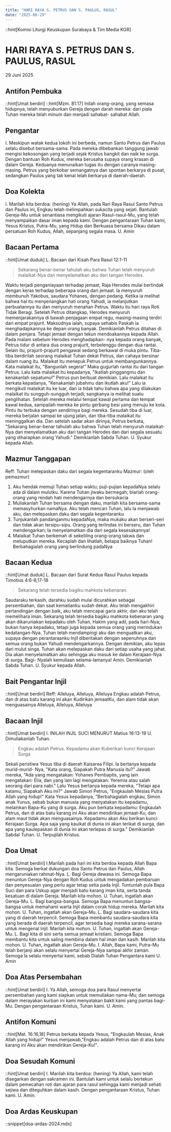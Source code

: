 ```yaml
---
title: "HARI RAYA S. PETRUS DAN S. PAULUS, RASUL"
date: "2025-06-29"
---
```

::hint[Komisi Liturgi Keuskupan Surabaya & Tim Media KGR]
# HARI RAYA S. PETRUS DAN S. PAULUS, RASUL
29 Juni 2025


## Antifon Pembuka
::hint[Umat berdiri]
::hint[Mzm. 81:17]
Inilah orang-orang, yang semasa hidupnya, telah menyuburkan Gereja dengan darah mereka: dari piala Tuhan mereka telah minum dan menjadi sahabat- sahabat Allah.

## Pengantar
I. Meskipun watak kedua tokoh ini berbeda, namun Santo Petrus dan Paulus selalu disebut bersama-sama. Pada mereka dibebankan tanggung jawab mengisi kekosongan yang terjadi sejak Kristus bangkit dan naik ke surga. Dengan bantuan Roh Kudus, mereka berusaha supaya orang krasan di dalam Gereja. Keduanya menunaikan tugas itu dengan caranya masing-masing. Petrus yang berkobar semangatnya dan spontan berkarya di pusat, sedangkan Paulus yang tak kenal lelah berkarya di daerah-daerah. 

## Doa Kolekta
I. Marilah kita berdoa: (hening)
Ya Allah, pada Rari Raya Rasul Santo Petrus dan Paulus ini, Engkau telah melimpahkan sukacita yang sejati. Bantulah Gereja-Mu untuk senantiasa mengikuti ajaran Rasul-rasul-Mu, yang telah menyampaikan dasar iman kepada kami. Dengan pengantaraan Tuhan kami, Yesus Kristus, Putra-Mu, yang Hidup dan Berkuasa bersama Dikau dalam persatuan Roh Kudus, Allah, sepanjang segala masa. 
U. Amin

## Bacaan Pertama
::hint[Umat duduk]
L. Bacaan dari Kisah Para Rasul 12:1-11
> Sekarang benar-benar tahulah aku bahwa Tuhan telah menyuruh malaikat-Nya dan menyelamatkan aku dari tangan Herodes.

Waktu terjadi penganiayaan terhadap jemaat, Raja Herodes mulai bertindak dengan keras terhadap beberapa orang dari jemaat. Ia menyuruh membunuh Yakobus, saudara Yohanes, dengan pedang. Ketika ia melihat bahwa hal itu menyenangkan hati orang Yahudi, ia melanjutkan perbuatannya itu dan menyuruh menahan Petrus. Waktu itu hari raya Roti Tidak Beragi. Setelah Petrus ditangkap, Herodes menyuruh memenjarakannya di bawah penjagaan empat regu, masing-masing terdiri dari empat prajurit. Maksudnya ialah, supaya sehabis Paskah ia menghadapkannya ke depan orang banyak. Demikianlah Petrus ditahan di dalam penjara. Tetapi jemaat dengan tekun mendoakannya kepada Allah. Pada malam sebelum Herodes menghadapkan- nya kepada orang banyak, Petrus tidur di antara dua orang prajurit, terbelenggu dengan dua rantai. Selain itu, prajurit-prajurit pengawal sedang berkawal di muka pintu. Tiba-tiba berdirilah seorang malaikat Tuhan dekat Petrus, dan cahaya bersinar dalam ruang itu. Malaikat itu menepuk Petrus untuk membangunkannya. Kata malaikat itu, "Bangunlah segera!" Maka gugurlah rantai itu dari tangan Petrus. Lalu kata malaikat itu kepadanya, "Ikatlah pinggangmu dan kenakanlah sepatumu!" Petrus pun berbuat demikian. Lalu malaikat itu berkata kepadanya, "Kenakanlah jubahmu dan ikutlah aku!" Lalu ia mengikuti malaikat itu ke luar, dan ia tidak tahu bahwa apa yang dilakukan malaikat itu sungguh-sungguh terjadi; sangkanya ia melihat suatu penglihatan. Setelah mereka melalui tempat kawal pertama dan tempat kawal kedua, sampailah mereka ke pintu gerbang besi yang menuju ke kota. Pintu itu terbuka dengan sendirinya bagi mereka. Sesudah tiba di luar, mereka berjalan sampai ke ujung jalan, dan tiba-tiba malaikat itu meninggalkan dia. Dan setelah sadar akan dirinya, Petrus berkata, "Sekarang benar-benar tahulah aku bahwa Tuhan telah menyuruh malaikat-Nya dan menyelamatkan aku dari tangan Herodes dan dari segala sesuatu yang diharapkan orang Yahudi." 
Demikianlah Sabda Tuhan. 
U. Syukur kepada Allah.

## Mazmur Tanggapan
Reff: Tuhan melepaskan daku dari segala kegentaranku
Mazmur: (oleh pemazmur)
1. Aku hendak memuji Tuhan setiap waktu; puji-pujian kepadaNya selalu ada di dalam mulutku. Karena Tuhan jiwaku bermegah; biarlah orang-orang yang rendah hati mendengarnya dan bersukacia
2. Muliakanlah Tuhan bersama dengan daku, marilah kita bersama-sama memasyhurkan namaNya. Aku telah mencari Tuhan, lalu Ia menjawab aku, dan melepaskan daku dari segala kegentaranku
3. Tunjukanlah pandanganmu kepadaNya, maka mukaku akan berseri-seri dan tidak akan tersipu-sipu. Orang yang terlindas ini berseru, dan Tuhan mendengarkan; Ia menyelamatkan dia dari segala kesesakannya!
4. Malaikat Tuhan berkemah di sekeliling orang-orang takwa dan meluputkan mereka. Kecaplah dan lihatlah, betapa baiknya Tuhan! Berbahagialah orang yang berlindung padaNya

## Bacaan Kedua
::hint[Umat duduk]
L. Bacaan dari Surat Kedua Rasul Paulus kepada Timotius 4:6-8,17-18
> Sekarang telah tersedia bagiku mahkota kebenaran. 

Saudaraku terkasih, darahku sudah mulai dicurahkan sebagai persembahan, dan saat kematianku sudah dekat. Aku telah mengakhiri pertandingan dengan baik, aku telah mencapai garis akhir, dan aku telah memelihara iman. Sekarang telah tersedia bagiku mahkota kebenaran yang akan dikaruniakan kepadaku oleh Tuhan, Hakim yang adil, pada hari-Nya; bukan hanya kepadaku, tetapi juga kepada semua orang yang merindukan kedatangan-Nya. Tuhan telah mendampingi aku dan menguatkan aku, supaya dengan perantaraanku Injil diberitakan dengan sepenuhnya dan semua orang bukan Yahudi mendengarkannya. Dengan demikian, aku lepas dari mulut singa. Tuhan akan melepaskan daku dari setiap usaha yang jahat. Dia akan menyelamatkan aku sehingga aku masuk ke dalam Kerajaan-Nya di surga. Bagi- Nyalah kemuliaan selama-lamanya! Amin. Demikianlah Sabda Tuhan. 
U. Syukur kepada Allah. 

## Bait Pengantar Injil
::hint[Umat berdiri]
Reff: Alleluya, Alleluya, Alleluya
Engkau adalah Petrus, dan di atas batu karang ini akan Kudirikan jemaatKu, dan alam tidak akan menguasainya
Alleluya, Alleluya, Alleluya

## Bacaan Injil
::hint[Umat berdiri]
I. INILAH INJIL SUCI MENURUT Matius 16:13-19
U. Dimuliakanlah Tuhan.
> Engkau adalah Petrus. Kepadamu akan Kuberikan kunci Kerajaan Surga

Sekali peristiwa Yesus tiba di daerah Kaisarea Filipi. Ia bertanya kepada murid-murid- Nya, "Kata orang, Siapakah Putra Manusia itu?" Jawab mereka, "Ada yang mengatakan: Yohanes Pembaptis, yang lain mengatakan: Elia, dan yang lain lagi mengatakan: Yeremia atau salah seorang dari para nabi." Lalu Yesus bertanya kepada mereka, "Tetapi apa katamu, Siapakah Aku ini?" Jawab Simon Petrus, "Engkaulah Mesias Putra Allah yang hidup!" Kata Yesus kepadanya, "Berbahagialah engkau, Simon anak Yunus, sebab bukan manusia yang menyatakan itu kepadamu, melainkan Bapa-Ku yang di surga. Aku pun berkata kepadamu: Engkaulah Petrus, dan di atas batu karang ini Aku akan mendirikan jemaat-Ku, dan alam maut tidak akan menguasainya. Kepadamu akan Aku berikan kunci Kerajaan Surga. Apa saja yang kauikat di dunia ini akan terikat di surga, dan apa yang kaulepaskan di dunia ini akan terlepas di surga." 
Demikianlah Sabdal Tuhan. 
U. Terpujilah Kristus.

## Doa Umat
::hint[Umat berdiri]
I.Marilah pada hari ini kita berdoa kepada Allah Bapa kita. Semoga berkat dukungan doa Santo Petrus dan Paulus, Allah mengaruniakan rahmat-Nya. 
L. Bagi Gereja dewasa ini. Semoga Bapa menuntun Gereja-Nya dengan Roh Kudus untuk mengadakan pembaruan dan penyesuaian yang perlu agar tetap setia pada Injil. Tuntunlah pula Bapa Suci dan para Uskup agar menjadi batu karang iman kita, serta tanda kesatuan di dalam Gereja. Marilah kita mohon. 
U. Tuhan, ingatlah akan Gereja-Mu. 
L. Bagi bangsa-bangsa. Semoga Bapa menuntun bangsa-bangsa untuk memahami warta Injil dalam corak hidup mereka. Marilah kita mohon. 
U. Tuhan, ingatlah akan Gereja-Mu. 
L. Bagi saudara-saudara kita yang di daerah terpencil. Semoga Bapa membantu saudara-saudara kita yang berada di daerah terpencil, agar tersedia bagi mereka sarana-sarana untuk mengenal Injil. Marilah kita mohon. 
U. Tuhan, ingatlah akan Gereja-Mu. 
L. Bagi kita di sini serta semua jemaat kristiani. Semoga Bapa membantu kita untuk saling membina dalam hal iman dan kasih. Marilah kita mohon. 
U. Tuhan, ingatlah akan Gereja-Mu. 
I. Allah, Bapa kami, Putra-Mu telah berjanji akan selalu menyertai Gereja-Nya sampai akhir zaman. Semoga la selalu menyertai kami, sebab Dialah Tuhan Pengantara kami 
U. Amin

## Doa Atas Persembahan
::hint[Umat berdiri]
I. Ya Allah, semoga doa para Rasul menyertai persembahan yang kami siapkan untuk memuliakan nama-Mu; dan semoga dalam merayakan kurban ini kami menyatakan bakti kami yang pantas bagi-Mu. Dengan pengantaraan Kristus, Tuhan kami. 
U. Amin.

## Antifon Komuni
::hint[Mat. 16:16,18]
Petrus berkata kepada Yesus, "Engkaulah Mesias, Anak Allah yang hidup!" Yesus menjawab,"Engkau adalah Petrus dan di atas batu karang ini Aku akan mendirikan Gereja-Ku!". 

## Doa Sesudah Komuni
::hint[Umat berdiri]
I. Marilah kita berdoa: (hening)
Ya Allah, kami telah disegarkan dengan sakramen ini. Bantulah kami untuk selalu bertekun dalam pemecahan roti dan ajaran para rasul sehingga kami menjadi sehati sejiwa dan diteguhkan dalam kasih. Dengan pengantaraan Kristus, Tuhan kami. 
U. Amin. 

## Doa Ardas Keuskupan
::snippet[doa-ardas-2024.mdx]
